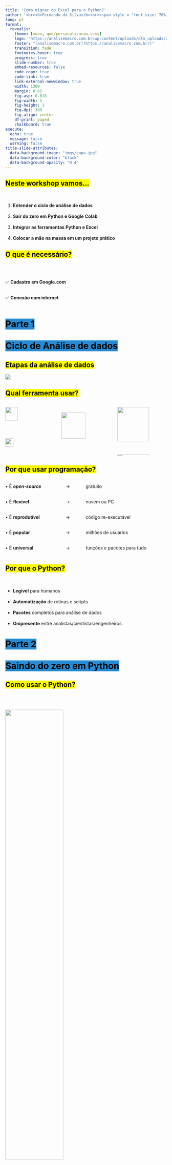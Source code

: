 ```yaml
---
title: 'Como migrar do Excel para o Python?'
author: '<br><b>Fernando da Silva</b><br><span style = "font-size: 70%;">Cientista de Dados<br><a href="https://github.com/schoulten">{{< fa brands github >}}</a>&nbsp; <a href="https://www.linkedin.com/in/schoulten/">{{< fa brands linkedin >}}</a>&nbsp; <a href="mailto:fernando@fortietwo.com">{{< fa solid envelope >}}</a>&nbsp; <a href="https://analisemacro.com.br/">{{< fa solid house >}}</a></span>'
lang: pt
format: 
  revealjs:
    theme: [moon, qmd/personalizacao.scss]
    logo: "https://analisemacro.com.br/wp-content/uploads/dlm_uploads/2021/10/logo_am.png"
    footer: "[analisemacro.com.br](https://analisemacro.com.br/)"
    transition: fade
    footnotes-hover: true
    progress: true
    slide-number: true
    embed-resources: false
    code-copy: true
    code-link: true
    link-external-newwindow: true
    width: 1300
    margin: 0.05
    fig-asp: 0.618
    fig-width: 5
    fig-height: 3
    fig-dpi: 300
    fig-align: center
    df-print: paged
    chalkboard: true
execute:
  echo: true
  message: false
  warning: false
title-slide-attributes:
  data-background-image: "imgs/capa.jpg"
  data-background-color: "black"
  data-background-opacity: "0.4"
---
```


## <mark>Neste workshop vamos...</mark>

<br>

::: incremental
1.  **Entender o ciclo de [análise de dados]{.highlight}**<br><br>
2.  **Sair do zero em [Python]{.highlight} e Google Colab**<br><br>
3.  **Integrar as ferramentas Python e [Excel]{.highlight}**<br><br>
4.  **Colocar a [mão na massa]{.highlight} em um projeto prático**
:::

## <mark>O que é necessário?</mark>

<br><br>

::: incremental
✅ **Cadastro em Google.com**<br><br>

✅ **Conexão com internet**<br><br>
:::

# <mark style="background-color: #268bd2;">Parte 1<br><br> Ciclo de Análise de dados</mark> {background-color="black" background-image="imgs/parte01.jpg" background-opacity="0.2"}

::: footer
:::

## <mark>Etapas da análise de dados</mark>

![](imgs/ciclo_dados.png){fig-align="center"}

## <mark> Qual ferramenta usar?</mark>

::: columns
::: {.column width="33%"}
![](imgs/excel.png){fig-align="center" width="50%"}

![](imgs/eviews.jpg){fig-align="center" width="40%"}

![](imgs/looker.png){fig-align="center" width="65%"}
:::

::: {.column width="33%"}
<br> ![](imgs/sas.svg){fig-align="center" width="70%"}

<br> ![](imgs/stata.svg){fig-align="center" width="70%"}

<br> ![](imgs/qlik.svg){fig-align="center" width="60%"}
:::

::: {.column width="33%"}
![](imgs/matlab.png){fig-align="center" width="80%"}

![](imgs/powerbi.png){fig-align="center" width="80%"}

![](imgs/tableau.png){fig-align="center" width="80%"}
:::
:::

## <mark> Por que usar programação?</mark>

::: columns
::: {.column width="33%"}
• É ***open-source***<br><br>

• É **flexível**<br><br>

• É **reprodutível**<br><br>

• É **popular**<br><br>

• É **universal**
:::

::: {.column width="8%"}
→<br><br>

→<br><br>

→<br><br>

→<br><br>

→
:::

::: {.column width="50%"}
gratuito<br><br>

nuvem ou PC<br><br>

código re-executável<br><br>

milhões de usuários<br><br>

funções e pacotes para tudo
:::
:::

## <mark> Por que o Python?</mark>

<br>

-   **Legível** para humanos<br><br>
-   **Automatização** de rotinas e scripts<br><br>
-   **Pacotes** completos para análise de dados<br><br>
-   **Onipresente** entre analistas/cientistas/engenheiros

# <mark style="background-color: #268bd2;">Parte 2<br><br> Saindo do zero em Python</mark> {background-color="black" background-image="imgs/parte02.jpg" background-opacity="0.2"}

::: footer
:::

## <mark>Como usar o Python?</mark>

<br><br>

::: incremental

![](imgs/colab.png){fig-align="center" width="60%"}

:::

::: footer
:::

# <mark style="background-color: #268bd2;">Parte 3<br><br> Projeto de Automação com Python</mark> {background-color="black" background-image="imgs/parte05.jpg" background-opacity="0.2"}

::: footer
:::

## <mark>Momento prática!</mark>

